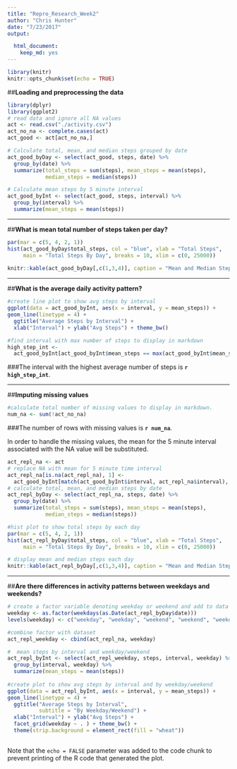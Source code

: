 ```yaml
---
title: "Repro_Research_Week2"
author: "Chris Hunter"
date: "7/23/2017"
output:

  html_document: 
    keep_md: yes
---
```


```r
library(knitr)
knitr::opts_chunk$set(echo = TRUE)
```
  
##**Loading and preprocessing the data**
  
```r
library(dplyr)
library(ggplot2)
# read data and ignore all NA values
act <- read.csv("./activity.csv")
act_no_na <- complete.cases(act)
act_good <- act[act_no_na,]

# Calculate total, mean, and median steps grouped by date
act_good_byDay <- select(act_good, steps, date) %>%
  group_by(date) %>%
  summarize(total_steps = sum(steps), mean_steps = mean(steps), 
            median_steps = median(steps))

# Calculate mean steps by 5 minute interval
act_good_byInt <- select(act_good, steps, interval) %>%
  group_by(interval) %>%
  summarize(mean_steps = mean(steps))
```
  
--------
        
##**What is mean total number of steps taken per day?**  
  
```r

par(mar = c(5, 4, 2, 1))
hist(act_good_byDay$total_steps, col = "blue", xlab = "Total Steps", 
     main = "Total Steps By Day", breaks = 10, xlim = c(0, 25000))
  
knitr::kable(act_good_byDay[,c(1,3,4)], caption = "Mean and Median Steps Per Day")
```
  
-------    
        
##**What is the average daily activity pattern?**  
  
```r
#create line plot to show avg steps by interval
ggplot(data = act_good_byInt, aes(x = interval, y = mean_steps)) +
geom_line(linetype = 4) + 
  ggtitle("Average Steps by Interval") +
  xlab("Interval") + ylab("Avg Steps") + theme_bw()

#find interval with max number of steps to display in markdown
high_step_int <- 
  act_good_byInt[act_good_byInt$mean_steps == max(act_good_byInt$mean_steps), 1]
```
    
###The interval with the highest average number of steps is **`r high_step_int`**.
         
--------       
           
##**Imputing missing values**
  
```r
#calculate total number of missing values to display in markdown.
num_na <- sum(!act_no_na)
```
  
###The number of rows with missing values is **`r num_na`**.
      
In order to handle the missing values, the mean for the 5 minute interval associated with the NA value will be substituted.

```r
act_repl_na <- act 
# replace NA with mean for 5 minute time interval
act_repl_na[is.na(act_repl_na), 1] <- 
  act_good_byInt[match(act_good_byInt$interval, act_repl_na$interval), 2]
# calculate total, mean, and median steps by date
act_repl_byDay <- select(act_repl_na, steps, date) %>%
  group_by(date) %>%
  summarize(total_steps = sum(steps), mean_steps = mean(steps), 
            median_steps = median(steps))

#hist plot to show total steps by each day
par(mar = c(5, 4, 2, 1))
hist(act_repl_byDay$total_steps, col = "blue", xlab = "Total Steps", 
     main = "Total Steps By Day", breaks = 10, xlim = c(0, 25000))

# display mean and median steps each day
knitr::kable(act_repl_byDay[,c(1,3,4)], caption = "Mean and Median Steps Per Day")

```
  
-----   
      
##**Are there differences in activity patterns between weekdays and weekends?**
```r
# create a factor variable denoting weekday or weekend and add to data set
weekday <- as.factor(weekdays(as.Date(act_repl_byDay$date)))
levels(weekday) <- c("weekday", "weekday", "weekend", "weekend", "weekday", "weekday", "weekday")

#combine factor with dataset
act_repl_weekday <- cbind(act_repl_na, weekday)

#  mean steps by interval and weekday/weekend
act_repl_byInt <- select(act_repl_weekday, steps, interval, weekday) %>%
  group_by(interval, weekday) %>%
  summarize(mean_steps = mean(steps))
 
#create plot to show avg steps by interval and by weekday/weekend
ggplot(data = act_repl_byInt, aes(x = interval, y = mean_steps)) +
geom_line(linetype = 4) + 
  ggtitle("Average Steps by Interval", 
          subtitle = "By Weekday/Weekend") +
  xlab("Interval") + ylab("Avg Steps") +
  facet_grid(weekday ~ . ) + theme_bw() +
  theme(strip.background = element_rect(fill = "wheat"))
        
```

Note that the `echo = FALSE` parameter was added to the code chunk to prevent printing of the R code that generated the plot.
